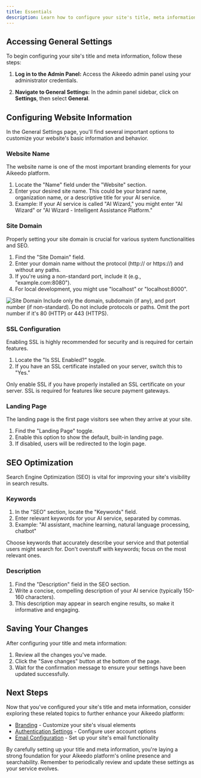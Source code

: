 ```yaml
---
title: Essentials
description: Learn how to configure your site's title, meta information, and general settings to optimize your Aikeedo platform for search engines and user experience.
---
```

## Accessing General Settings

To begin configuring your site's title and meta information, follow these steps:

1. **Log in to the Admin Panel:**
   Access the Aikeedo admin panel using your administrator credentials.

2. **Navigate to General Settings:**
   In the admin panel sidebar, click on **Settings**, then select **General**.

## Configuring Website Information

In the General Settings page, you'll find several important options to customize your website's basic information and behavior.

### Website Name

The website name is one of the most important branding elements for your Aikeedo platform.

1. Locate the "Name" field under the "Website" section.
2. Enter your desired site name. This could be your brand name, organization name, or a descriptive title for your AI service.
3. Example: If your AI service is called "AI Wizard," you might enter "AI Wizard" or "AI Wizard - Intelligent Assistance Platform."

### Site Domain

Properly setting your site domain is crucial for various system functionalities and SEO.

1. Find the "Site Domain" field.
2. Enter your domain name without the protocol (http:// or https://) and without any paths.
3. If you're using a non-standard port, include it (e.g., "example.com:8080").
4. For local development, you might use "localhost" or "localhost:8000".

<Frame>
  <img src="https://cdn.aikeedo.com/site-domain.png" alt="Site Domain" />
</Frame>

<Note>
  Include only the domain, subdomain (if any), and port number (if non-standard). Do not include protocols or paths. Omit the port number if it's 80 (HTTP) or 443 (HTTPS).
</Note>

### SSL Configuration

Enabling SSL is highly recommended for security and is required for certain features.

1. Locate the "Is SSL Enabled?" toggle.
2. If you have an SSL certificate installed on your server, switch this to "Yes."

<Warning>
  Only enable SSL if you have properly installed an SSL certificate on your server. SSL is required for features like secure payment gateways.
</Warning>

### Landing Page

The landing page is the first page visitors see when they arrive at your site.

1. Find the "Landing Page" toggle.
2. Enable this option to show the default, built-in landing page.
3. If disabled, users will be redirected to the login page.


## SEO Optimization

Search Engine Optimization (SEO) is vital for improving your site's visibility in search results.

### Keywords

1. In the "SEO" section, locate the "Keywords" field.
2. Enter relevant keywords for your AI service, separated by commas.
3. Example: "AI assistant, machine learning, natural language processing, chatbot"

<Tip>
  Choose keywords that accurately describe your service and that potential users might search for. Don't overstuff with keywords; focus on the most relevant ones.
</Tip>

### Description

1. Find the "Description" field in the SEO section.
2. Write a concise, compelling description of your AI service (typically 150-160 characters).
3. This description may appear in search engine results, so make it informative and engaging.

## Saving Your Changes

After configuring your title and meta information:

1. Review all the changes you've made.
2. Click the "Save changes" button at the bottom of the page.
3. Wait for the confirmation message to ensure your settings have been updated successfully.

## Next Steps

Now that you've configured your site's title and meta information, consider exploring these related topics to further enhance your Aikeedo platform:

- [Branding](/website-basics/branding) - Customize your site's visual elements
- [Authentication Settings](/authentication/accounts-settings) - Configure user account options
- [Email Configuration](/email/mailer) - Set up your site's email functionality

By carefully setting up your title and meta information, you're laying a strong foundation for your Aikeedo platform's online presence and searchability. Remember to periodically review and update these settings as your service evolves.

